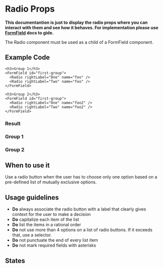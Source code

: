 
# Radio Props

<Description />

**This documentantion is just to display the radio props where you can interact with them and see how it behaves. For implementation please use [FormField](/?path=/docs/forms-form-fields--radio-field) docs to gide.**

<Alert title="Dev Note" severity="warning" icon="alert_warning">
  The Radio component must be used as a child of a FormField component.
</Alert>

<Canvas>
  <Story id="controls-form-fields-radio-props--default" />
</Canvas>

<Meta />

## Example Code

```tsx
<h3>Group 1</h3>
<FormField id="first-group">
  <Radio rightLabel="One" name="foo" />
  <Radio rightLabel="Two" name="foo" />
</FormField>

<h3>Group 2</h3>
<FormField id="first-group">
  <Radio rightLabel="One" name="foo2" />
  <Radio rightLabel="Two" name="foo2" />
</FormField>
```

### Result

<h3>Group 1</h3>
<FormField id="first-group">
  <Radio rightLabel="One" name="foo" />
  <Radio rightLabel="Two" name="foo" />
</FormField>
<h3>Group 2</h3>
<FormField id="first-group">
  <Radio rightLabel="One" name="foo2" />
  <Radio rightLabel="Two" name="foo2" />
</FormField>

## When to use it

Use a radio button when the user has to choose only one option based on a pre-defined list of mutually exclusive options.

## Usage guidelines

- **Do** always associate the radio button with a label that clearly gives context for the user to make a decision
- **Do** capitalize each item of the list
- **Do** list the items in a rational order
- **Do** not use more than 4 options on a list of radio buttons. If it exceeds that, use a selector.
- **Do** not punctuate the end of every list item
- **Do** not mark required fields with asterisks

## States

<Canvas>
  <Story id="controls-form-fields-radio-props--selected" />
</Canvas>

<Canvas>
  <Story id="controls-form-fields-radio-props--disabled" />
</Canvas>
